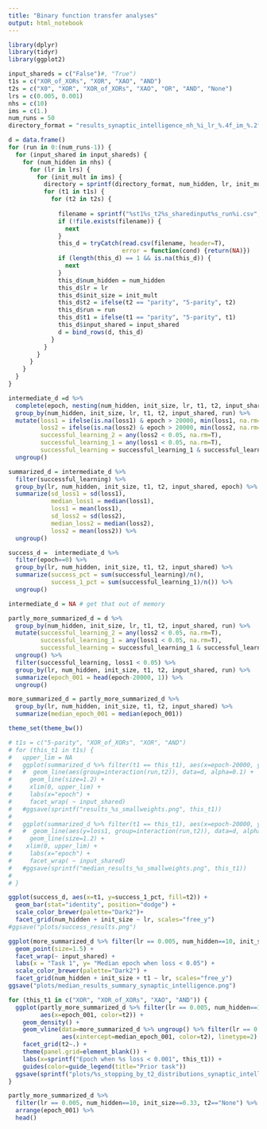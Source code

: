 ```yaml
---
title: "Binary function transfer analyses"
output: html_notebook
---
```


```r
library(dplyr)
library(tidyr)
library(ggplot2)
```


```r
input_shareds = c("False")#, "True")
t1s = c("XOR_of_XORs", "XOR", "XAO", "AND")
t2s = c("X0", "XOR", "XOR_of_XORs", "XAO", "OR", "AND", "None")
lrs = c(0.005, 0.001)
nhs = c(10)
ims = c(1.)
num_runs = 50
directory_format = "results_synaptic_intelligence_nh_%i_lr_%.4f_im_%.2f/"

d = data.frame()
for (run in 0:(num_runs-1)) {
  for (input_shared in input_shareds) {
    for (num_hidden in nhs) {
      for (lr in lrs) {
        for (init_mult in ims) {
          directory = sprintf(directory_format, num_hidden, lr, init_mult)
          for (t1 in t1s) {
            for (t2 in t2s) {
            
              filename = sprintf("%st1%s_t2%s_sharedinput%s_run%i.csv", directory, t1, t2, input_shared, run)
              if (!file.exists(filename)) {
                next
              }
              this_d = tryCatch(read.csv(filename, header=T),
                                error = function(cond) {return(NA)})
              if (length(this_d) == 1 && is.na(this_d)) {
                next
              }
              this_d$num_hidden = num_hidden
              this_d$lr = lr
              this_d$init_size = init_mult
              this_d$t2 = ifelse(t2 == "parity", "5-parity", t2)
              this_d$run = run
              this_d$t1 = ifelse(t1 == "parity", "5-parity", t1)
              this_d$input_shared = input_shared
              d = bind_rows(d, this_d)
            }
          } 
        }
      }
    }
  }
}
```

```r
intermediate_d =d %>% 
  complete(epoch, nesting(num_hidden, init_size, lr, t1, t2, input_shared, run)) %>%
  group_by(num_hidden, init_size, lr, t1, t2, input_shared, run) %>%
  mutate(loss1 = ifelse(is.na(loss1) & epoch > 20000, min(loss1, na.rm=T), loss1),
         loss2 = ifelse(is.na(loss2) & epoch > 20000, min(loss2, na.rm=T), loss2),
         successful_learning_2 = any(loss2 < 0.05, na.rm=T),
         successful_learning_1 = any(loss1 < 0.05, na.rm=T),
         successful_learning = successful_learning_1 & successful_learning_2) %>%
  ungroup() 

summarized_d = intermediate_d %>%
  filter(successful_learning) %>%
  group_by(lr, num_hidden, init_size, t1, t2, input_shared, epoch) %>%
  summarize(sd_loss1 = sd(loss1),
            median_loss1 = median(loss1),
            loss1 = mean(loss1),
            sd_loss2 = sd(loss2),
            median_loss2 = median(loss2),
            loss2 = mean(loss2)) %>%
  ungroup()

success_d =  intermediate_d %>%
  filter(epoch==0) %>%
  group_by(lr, num_hidden, init_size, t1, t2, input_shared) %>%
  summarize(success_pct = sum(successful_learning)/n(),
            success_1_pct = sum(successful_learning_1)/n()) %>%
  ungroup()

intermediate_d = NA # get that out of memory

partly_more_summarized_d = d %>%
  group_by(num_hidden, init_size, lr, t1, t2, input_shared, run) %>%
  mutate(successful_learning_2 = any(loss2 < 0.05, na.rm=T),
         successful_learning_1 = any(loss1 < 0.05, na.rm=T),
         successful_learning = successful_learning_1 & successful_learning_2) %>%
  ungroup() %>%
  filter(successful_learning, loss1 < 0.05) %>%
  group_by(lr, num_hidden, init_size, t1, t2, input_shared, run) %>%
  summarize(epoch_001 = head(epoch-20000, 1)) %>%
  ungroup()

more_summarized_d = partly_more_summarized_d %>%
  group_by(lr, num_hidden, init_size, t1, t2, input_shared) %>%
  summarize(median_epoch_001 = median(epoch_001))
```

```r
theme_set(theme_bw())
```

```r
# t1s = c("5-parity", "XOR_of_XORs", "XOR", "AND")
# for (this_t1 in t1s) {
#   upper_lim = NA
#   ggplot(summarized_d %>% filter(t1 == this_t1), aes(x=epoch-20000, y=loss1, color=t2)) + 
#   #  geom_line(aes(group=interaction(run,t2)), data=d, alpha=0.1) +
#     geom_line(size=1.2) +
#     xlim(0, upper_lim) +
#     labs(x="epoch") +
#     facet_wrap( ~ input_shared)
#   #ggsave(sprintf("results_%s_smallweights.png", this_t1))
#   
#   ggplot(summarized_d %>% filter(t1 == this_t1), aes(x=epoch-20000, y=median_loss1, color=t2)) + 
#   #  geom_line(aes(y=loss1, group=interaction(run,t2)), data=d, alpha=0.1)+
#     geom_line(size=1.2) +
#    xlim(0, upper_lim) +
#     labs(x="epoch") +
#     facet_wrap( ~ input_shared)
#   #ggsave(sprintf("median_results_%s_smallweights.png", this_t1))
#   
# } 
```

```r
ggplot(success_d, aes(x=t1, y=success_1_pct, fill=t2)) +
  geom_bar(stat="identity", position="dodge") +
  scale_color_brewer(palette="Dark2")+
  facet_grid(num_hidden + init_size ~ lr, scales="free_y")
#ggsave("plots/success_results.png")
```

```r
ggplot(more_summarized_d %>% filter(lr == 0.005, num_hidden==10, init_size==1.), aes(x=t1, y=median_epoch_001, color=t2)) +
  geom_point(size=1.5) + 
  facet_wrap(~ input_shared) +
  labs(x = "Task 1", y= "Median epoch when loss < 0.05") +
  scale_color_brewer(palette="Dark2") +
  facet_grid(num_hidden + init_size + t1 ~ lr, scales="free_y")
ggsave("plots/median_results_summary_synaptic_intelligence.png")
```

```r
for (this_t1 in c("XOR", "XOR_of_XORs", "XAO", "AND")) {
  ggplot(partly_more_summarized_d %>% filter(lr == 0.005, num_hidden==10, init_size==1., t1==this_t1),
         aes(x=epoch_001, color=t2)) +
    geom_density() +
    geom_vline(data=more_summarized_d %>% ungroup() %>% filter(lr == 0.005, num_hidden==10, init_size==1., t1==this_t1),
               aes(xintercept=median_epoch_001, color=t2), linetype=2) +
    facet_grid(t2~.) +
    theme(panel.grid=element_blank()) +
    labs(x=sprintf("Epoch when %s loss < 0.001", this_t1)) +
    guides(color=guide_legend(title="Prior task"))
  ggsave(sprintf("plots/%s_stopping_by_t2_distributions_synaptic_intelligence.png", this_t1), width=7, height=10)
}
```

```r
partly_more_summarized_d %>% 
  filter(lr == 0.005, num_hidden==10, init_size==0.33, t2=="None") %>%
  arrange(epoch_001) %>%
  head()
```

